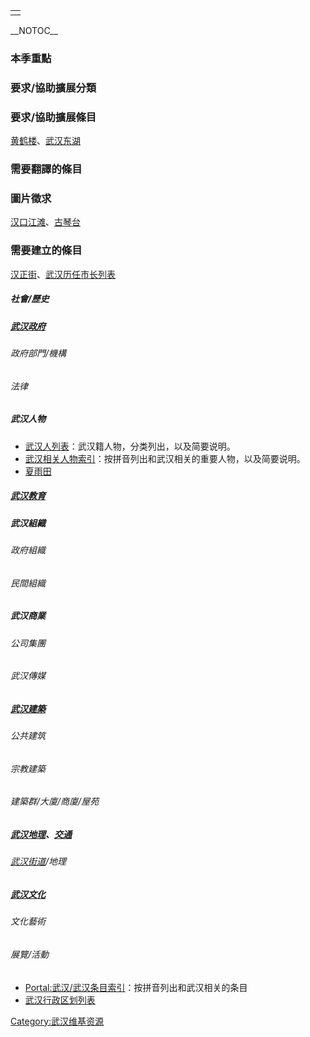 <!-- 請將新加入的工作放在每個章節的最後部分 -->
<div align="center">
{| border="0" width="70%"
|- 
| align="left" |
{{Portal:武汉/維基工程}}
|}
</div>
{{HideH
|Head=按此查看更多可參與條目
|FrameStyle=border-width:0;
}}

__NOTOC__
===本季重點===

===要求/協助擴展分類===

===要求/協助擴展條目===
[[黄鹤楼|黄鹤楼]]、[[武汉东湖|武汉东湖]]

===需要翻譯的條目===

===圖片徵求===
[[汉口江滩|汉口江滩]]、[[古琴台|古琴台]]

===需要建立的條目===
[[汉正街|汉正街]]、[[武汉历任市长列表|武汉历任市长列表]]

=====社會/歷史=====

=====[[武汉政府|武汉政府]]=====
======政府部門/機構======

======法律======

=====武汉人物=====
*[[武汉人列表|武汉人列表]]：武汉籍人物，分类列出，以及简要说明。
*[[武汉相关人物索引|武汉相关人物索引]]：按拼音列出和武汉相关的重要人物，以及简要说明。
*[[夏雨田|夏雨田]]

=====[[武汉教育|武汉教育]]=====

=====武汉組織=====
======政府組織======

======民間組織======

=====武汉商業=====
======公司集團======

======武汉傳媒======

=====[[武汉建築|武汉建築]]=====
======公共建筑======

======宗教建築======

======建築群/大廈/商廈/屋苑======

=====[[武汉地理|武汉地理]]、[[武汉交通|交通]]=====
======[[武汉街道|武汉街道]]/地理======

=====[[武汉文化|武汉文化]]=====
======文化藝術======

======展覽/活動======

*[[Portal:武汉/武汉条目索引|Portal:武汉/武汉条目索引]]：按拼音列出和武汉相关的条目
*[[武汉行政区划列表|武汉行政区划列表]]

{{HideF}}
[[Category:武汉维基资源|Category:武汉维基资源]]